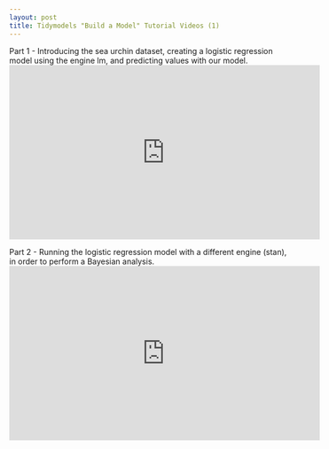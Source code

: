 ```yaml
---
layout: post
title: Tidymodels "Build a Model" Tutorial Videos (1)
---
```

Part 1 - Introducing the sea urchin dataset, creating a logistic regression model using the engine lm, and predicting values with our model. 
<iframe width="560" height="315" src="https://www.youtube.com/embed/dGEVhCa2I50" frameborder="0" allow="autoplay; encrypted-media" allowfullscreen></iframe>

Part 2 - Running the logistic regression model with a different engine (stan), in order to perform a Bayesian analysis. 
<iframe width="560" height="315" src="https://www.youtube.com/embed/TviDLDrHs1I" frameborder="0" allow="autoplay; encrypted-media" allowfullscreen></iframe>